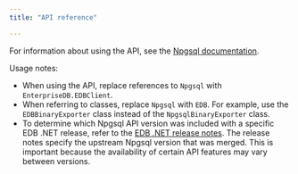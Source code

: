 ```yaml
---
title: "API reference"

---
```


For information about using the API, see the [Npgsql documentation](http://www.npgsql.org/doc/api/Npgsql.html).

Usage notes:

-   When using the API, replace references to `Npgsql` with `EnterpriseDB.EDBClient`.
-   When referring to classes, replace `Npgsql` with `EDB`. For example, use the `EDBBinaryExporter` class instead of the `NpgsqlBinaryExporter` class.
-   To determine which Npgsql API version was included with a specific EDB .NET release, refer to the [EDB .NET release notes](release_notes). The release notes specify the upstream Npgsql version that was merged. This is important because the availability of certain API features may vary between versions.
